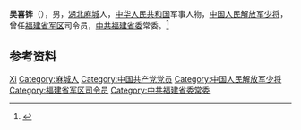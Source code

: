 '''吴喜铧'''（{{bd|1968年|1月|}}），男，[[湖北|湖北]][[麻城|麻城]]人，[[中华人民共和国|中华人民共和国]]军事人物，[[中国人民解放军少将|中国人民解放军少将]]，曾任[[福建省军区|福建省军区]]司令员，[[中共福建省委|中共福建省委]]常委。<ref>{{Cite web|title=吴喜铧已任福建“戎装常委”|url=http://www.bjnews.com.cn/feature/2020/09/16/769729.html|accessdate=2020-09-25|work=新京报|archive-date=2020-09-25|archive-url=https://web.archive.org/web/20200925064010/http://www.bjnews.com.cn/feature/2020/09/16/769729.html|dead-url=no}}</ref>

== 参考资料 ==
{{reflist}}

{{中国人物小作品}}
{{福建省领导人}}

{{Authority control}}
{{DEFAULTSORT:Wu吴}}
[[Category:吴姓|Xi]]
[[Category:麻城人|Category:麻城人]]
[[Category:中国共产党党员|Category:中国共产党党员]]
[[Category:中国人民解放军少将|Category:中国人民解放军少将]]
[[Category:福建省军区司令员|Category:福建省军区司令员]]
[[Category:中共福建省委常委|Category:中共福建省委常委]]